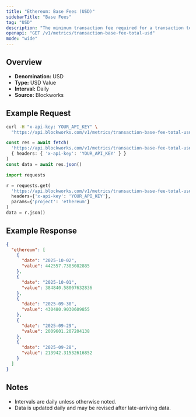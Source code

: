 ```yaml
---
title: "Ethereum: Base Fees (USD)"
sidebarTitle: "Base Fees"
tag: "USD"
description: "The minimum transaction fee required for a transaction to be included in a block"
openapi: "GET /v1/metrics/transaction-base-fee-total-usd"
mode: "wide"
---
```


## Overview

- **Denomination:** USD
- **Type:** USD Value
- **Interval:** Daily
- **Source:** Blockworks

## Example Request

<CodeGroup>

```bash cURL
curl -H "x-api-key: YOUR_API_KEY" \
  "https://api.blockworks.com/v1/metrics/transaction-base-fee-total-usd?project=ethereum"
```

```typescript TypeScript
const res = await fetch(
  'https://api.blockworks.com/v1/metrics/transaction-base-fee-total-usd?project=ethereum',
  { headers: { 'x-api-key': 'YOUR_API_KEY' } }
)
const data = await res.json()
```

```python Python
import requests

r = requests.get(
  'https://api.blockworks.com/v1/metrics/transaction-base-fee-total-usd',
  headers={'x-api-key': 'YOUR_API_KEY'},
  params={'project': 'ethereum'}
)
data = r.json()
```

</CodeGroup>

## Example Response

```json
{
  "ethereum": [
    {
      "date": "2025-10-02",
      "value": 442557.7383082885
    },
    {
      "date": "2025-10-01",
      "value": 384840.58007632836
    },
    {
      "date": "2025-09-30",
      "value": 430480.9030609855
    },
    {
      "date": "2025-09-29",
      "value": 2009601.207204138
    },
    {
      "date": "2025-09-28",
      "value": 213942.31532616852
    }
  ]
}
```

## Notes
- Intervals are daily unless otherwise noted.
- Data is updated daily and may be revised after late-arriving data.